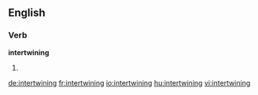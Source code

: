 ==English==

===Verb===
'''intertwining'''

# {{present participle of|intertwine}}

[[de:intertwining]]
[[fr:intertwining]]
[[io:intertwining]]
[[hu:intertwining]]
[[vi:intertwining]]